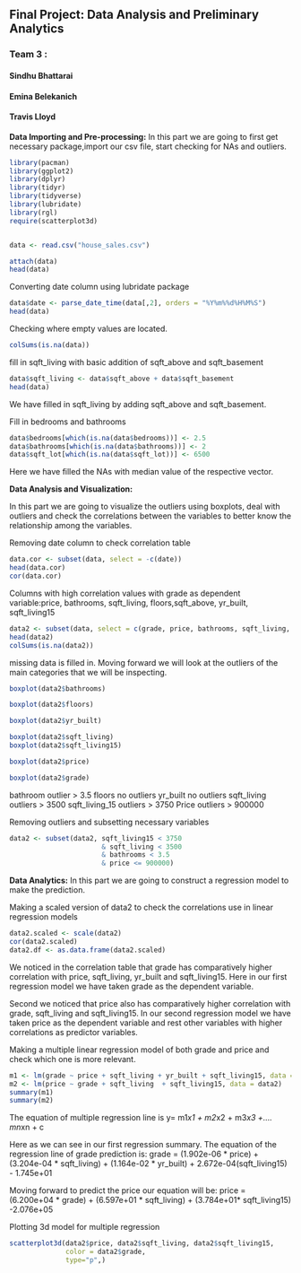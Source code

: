 ##  Final Project: Data Analysis and Preliminary Analytics
### Team 3 :
#### Sindhu Bhattarai
#### Emina Belekanich
#### Travis Lloyd

**Data Importing and Pre-processing:**
In this part we are going to first get necessary package,import our csv file, start checking for NAs and outliers.

                                    
```r
library(pacman)
library(ggplot2)
library(dplyr)
library(tidyr)
library(tidyverse)
library(lubridate)
library(rgl)
require(scatterplot3d)


data <- read.csv("house_sales.csv")

attach(data)
head(data)
```


Converting date column using lubridate package

```r
data$date <- parse_date_time(data[,2], orders = "%Y%m%%d%H%M%S")
head(data)
```

Checking where empty values are located.

```r
colSums(is.na(data))
```

fill in sqft_living with basic addition of sqft_above and sqft_basement

```r
data$sqft_living <- data$sqft_above + data$sqft_basement
head(data)
```
We have filled in sqft_living  by adding sqft_above and sqft_basement.

Fill in bedrooms and bathrooms
```r
data$bedrooms[which(is.na(data$bedrooms))] <- 2.5
data$bathrooms[which(is.na(data$bathrooms))] <- 2
data$sqft_lot[which(is.na(data$sqft_lot))] <- 6500
```
Here we have filled the NAs with median value of the respective vector.

**Data Analysis and Visualization:**

In this part we are going to visualize the outliers using  boxplots, deal with outliers and check the correlations between the variables to better know the relationship among the variables. 


Removing date column to check correlation table

```r
data.cor <- subset(data, select = -c(date))
head(data.cor)
cor(data.cor)
```

Columns with high correlation values with grade as dependent variable:price, bathrooms, sqft_living, floors,sqft_above, yr_built, sqft_living15

```r
data2 <- subset(data, select = c(grade, price, bathrooms, sqft_living, floors, yr_built, sqft_living15))
head(data2)
colSums(is.na(data2))
```

missing data is filled in.
Moving forward we will look at the outliers of the main categories that we will be inspecting.

```r
boxplot(data2$bathrooms)

boxplot(data2$floors)

boxplot(data2$yr_built)

boxplot(data2$sqft_living)
boxplot(data2$sqft_living15)

boxplot(data2$price)

boxplot(data2$grade)
```

bathroom outlier > 3.5
floors no outliers
yr_built no outliers
sqft_living outliers > 3500
sqft_living_15 outliers > 3750
Price outliers > 900000

Removing outliers and  subsetting necessary variables

```r
data2 <- subset(data2, sqft_living15 < 3750
                       & sqft_living < 3500 
                       & bathrooms < 3.5 
                       & price <= 900000)
```

**Data Analytics:**
In this part we are going to construct a regression model to make the prediction. 


Making a scaled version of data2 to check the correlations use in linear regression models                 
```r
data2.scaled <- scale(data2)
cor(data2.scaled)
data2.df <- as.data.frame(data2.scaled)
```
 We noticed  in the correlation table that grade has comparatively higher correlation with price, sqft_living, yr_built and sqft_living15. Here in our first regression model we have taken grade as the dependent variable. 
 
 Second we noticed that price also has  comparatively higher correlation with grade, sqft_living and sqft_living15. In our second regression model we have taken price as the dependent variable and rest other variables with higher correlations as predictor variables. 

Making a multiple linear regression model of both grade and price and check which one is more relevant. 

```r
m1 <- lm(grade ~ price + sqft_living + yr_built + sqft_living15, data = data2)
m2 <- lm(price ~ grade + sqft_living  + sqft_living15, data = data2)
summary(m1)
summary(m2)
```

The equation of multiple regression line is y= m1*x1 + m2*x2 + m3*x3 +.... mn*xn + c

Here as we can see in our first regression summary. The equation of the regression line of grade prediction is: 
grade = (1.902e-06 * price) +  (3.204e-04 * sqft_living) + (1.164e-02 * yr_built) + 2.672e-04(sqft_living15) - 1.745e+01

Moving forward to predict the price our equation will be:
price = (6.200e+04 * grade) + (6.597e+01 * sqft_living) + (3.784e+01* sqft_living15) -2.076e+05

Plotting 3d model for multiple regression

```r

scatterplot3d(data2$price, data2$sqft_living, data2$sqft_living15, 
              color = data2$grade,
              type="p",)
```

















                                    
